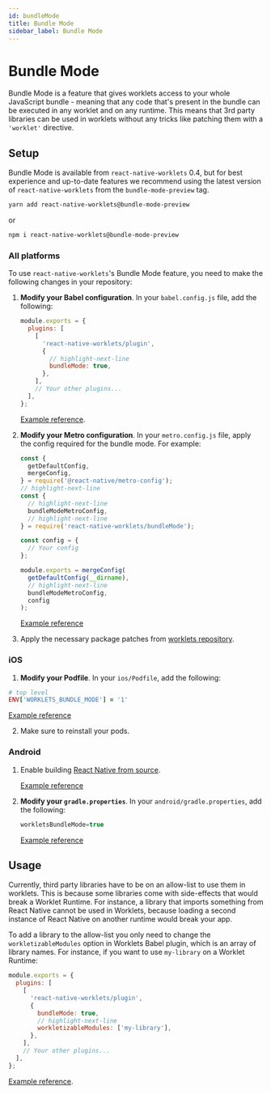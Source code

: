```yaml
---
id: bundleMode
title: Bundle Mode
sidebar_label: Bundle Mode
---
```


# Bundle Mode

Bundle Mode is a feature that gives worklets access to your whole JavaScript bundle - meaning that any code that's present in the bundle can be executed in any worklet and on any runtime. This means that 3rd party libraries can be used in worklets without any tricks like patching them with a `'worklet'` directive.

## Setup

Bundle Mode is available from `react-native-worklets` 0.4, but for best experience and up-to-date features we recommend using the latest version of `react-native-worklets` from the `bundle-mode-preview` tag.

```sh
yarn add react-native-worklets@bundle-mode-preview
```

or

```sh
npm i react-native-worklets@bundle-mode-preview
```

### All platforms

To use `react-native-worklets`'s Bundle Mode feature, you need to make the following changes in your repository:

1. **Modify your Babel configuration**. In your `babel.config.js` file, add the following:

   ```javascript
   module.exports = {
     plugins: [
       [
         'react-native-worklets/plugin',
         {
           // highlight-next-line
           bundleMode: true,
         },
       ],
       // Your other plugins...
     ],
   };
   ```

   [Example reference](https://github.com/software-mansion-labs/Bundle-Mode-showcase-app/blob/main/babel.config.js).

2. **Modify your Metro configuration**. In your `metro.config.js` file, apply the config required for the bundle mode. For example:

   ```javascript
   const {
     getDefaultConfig,
     mergeConfig,
   } = require('@react-native/metro-config');
   // highlight-next-line
   const {
     // highlight-next-line
     bundleModeMetroConfig,
     // highlight-next-line
   } = require('react-native-worklets/bundleMode');

   const config = {
     // Your config
   };

   module.exports = mergeConfig(
     getDefaultConfig(__dirname),
     // highlight-next-line
     bundleModeMetroConfig,
     config
   );
   ```

   [Example reference](https://github.com/software-mansion-labs/Bundle-Mode-showcase-app/blob/main/metro.config.js)

3. Apply the necessary package patches from [worklets repository](https://github.com/software-mansion/react-native-reanimated/tree/main/packages/react-native-worklets/bundleMode/patches).

### iOS

1. **Modify your Podfile**. In your `ios/Podfile`, add the following:

```ruby
# top level
ENV['WORKLETS_BUNDLE_MODE'] = '1'
```

[Example reference](https://github.com/software-mansion-labs/Bundle-Mode-showcase-app/blob/main/ios/Podfile#L11)

2. Make sure to reinstall your pods.

### Android

1. Enable building [React Native from source](https://reactnative.dev/contributing/how-to-build-from-source#android).

   [Example reference](https://github.com/software-mansion-labs/Bundle-Mode-showcase-app/blob/main/android/settings.gradle#L8)

2. **Modify your `gradle.properties`**. In your `android/gradle.properties`, add the following:
   ```groovy
   workletsBundleMode=true
   ```
   [Example reference](https://github.com/software-mansion-labs/Bundle-Mode-showcase-app/blob/main/android/gradle.properties#L41)

## Usage

Currently, third party libraries have to be on an allow-list to use them in worklets. This is because some libraries come with side-effects that would break a Worklet Runtime. For instance, a library that imports something from React Native cannot be used in Worklets, because loading a second instance of React Native on another runtime would break your app.

To add a library to the allow-list you only need to change the `workletizableModules` option in Worklets Babel plugin, which is an array of library names. For instance, if you want to use `my-library` on a Worklet Runtime:

```javascript
module.exports = {
  plugins: [
    [
      'react-native-worklets/plugin',
      {
        bundleMode: true,
        // highlight-next-line
        workletizableModules: ['my-library'],
      },
    ],
    // Your other plugins...
  ],
};
```

[Example reference](https://github.com/software-mansion-labs/Bundle-Mode-showcase-app/blob/main/babel.config.js).
